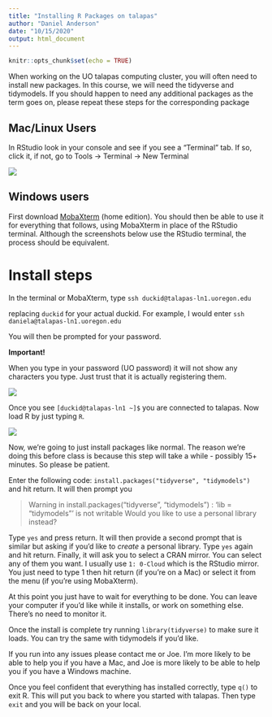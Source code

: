 ```yaml
---
title: "Installing R Packages on talapas"
author: "Daniel Anderson"
date: "10/15/2020"
output: html_document
---
```


```r
knitr::opts_chunk$set(echo = TRUE)
```

When working on the UO talapas computing cluster, you will often need to install new packages. In this course, we will need the tidyverse and tidymodels. If you should happen to need any additional packages as the term goes on, please repeat these steps for the corresponding package

## Mac/Linux Users
In RStudio look in your console and see if you see a "Terminal" tab. If so, click it, if not, go to Tools -> Terminal -> New Terminal

![](slides/img/terminal-rstudio.png)

## Windows users
First download [MobaXterm](https://mobaxterm.mobatek.net) (home edition). You should then be able to use it for everything that follows, using MobaXterm in place of the RStudio terminal. Although the screenshots below use the RStudio terminal, the process should be equivalent.


# Install steps
In the terminal or MobaXterm, type `ssh duckid@talapas-ln1.uoregon.edu`

replacing `duckid` for your actual duckid. For example, I would enter `ssh daniela@talapas-ln1.uoregon.edu`

You will then be prompted for your password.

**Important!**

When you type in your password (UO password) it will not show any characters you type. Just trust that it is actually registering them.

![](slides/img/talapas-login-terminal-rstudio.png)

Once you see `[duckid@talapas-ln1 ~]$` you are connected to talapas. Now load R by just typing `R`.

![](slides/img/talapas-r-command-prompt.png)

Now, we're going to just install packages like normal. The reason we're doing this before class is because this step will take a while - possibly 15+ minutes. So please be patient.

Enter the following code: `install.packages("tidyverse", "tidymodels")` and hit return. It will then prompt you

> Warning in install.packages("tidyverse", "tidymodels") :
  'lib = "tidymodels"' is not writable
Would you like to use a personal library instead?

Type `yes` and press return. It will then provide a second prompt that is similar but asking if you'd like to *create* a personal library. Type `yes` again and hit return. Finally, it will ask you to select a CRAN mirror. You can select any of them you want. I usually use `1: 0-Cloud` which is the RStudio mirror. You just need to type 1 then hit return (if you're on a Mac) or select it from the menu (if you're using MobaXterm).

At this point you just have to wait for everything to be done. You can leave your computer if you'd like while it installs, or work on something else. There's no need to monitor it.

Once the install is complete try running `library(tidyverse)` to make sure it loads. You can try the same with tidymodels if you'd like. 

If you run into any issues please contact me or Joe. I'm more likely to be able to help you if you have a Mac, and Joe is more likely to be able to help you if you have a Windows machine.

Once you feel confident that everything has installed correctly, type `q()` to exit R. This will put you back to where you started with talapas. Then type `exit` and you will be back on your local.